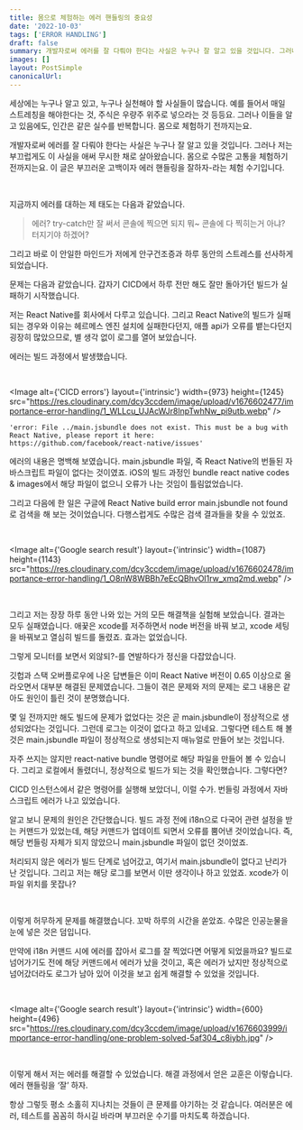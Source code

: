 ```yaml
---
title: 몸으로 체험하는 에러 핸들링의 중요성
date: '2022-10-03'
tags: ['ERROR HANDLING']
draft: false
summary: 개발자로써 에러를 잘 다뤄야 한다는 사실은 누구나 잘 알고 있을 것입니다. 그러나 저는 부끄럽게도 이 사실을 애써 무시한 채로 살아왔습니다. 몸으로 수많은 고통을 체험하기 전까지는요. 이 글은 부끄러운 고백이자 에러 핸들링을 잘하자-라는 체험 수기입니다.
images: []
layout: PostSimple
canonicalUrl:
---
```


세상에는 누구나 알고 있고, 누구나 실천해야 할 사실들이 많습니다. 예를 들어서 매일 스트레칭을 해야한다는 것, 주식은 우량주 위주로 넣으라는 것 등등요. 그러나 이들을 알고 있음에도, 인간은 같은 실수를 반복합니다. 몸으로 체험하기 전까지는요.

개발자로써 에러를 잘 다뤄야 한다는 사실은 누구나 잘 알고 있을 것입니다. 그러나 저는 부끄럽게도 이 사실을 애써 무시한 채로 살아왔습니다. 몸으로 수많은 고통을 체험하기 전까지는요. 이 글은 부끄러운 고백이자 에러 핸들링을 잘하자-라는 체험 수기입니다.

<br />

지금까지 에러를 대하는 제 태도는 다음과 같았습니다.

> 에러? try-catch만 잘 써서 콘솔에 찍으면 되지 뭐~ 콘솔에 다 찍히는거 아냐? 터지기야 하겠어?

그리고 바로 이 안일한 마인드가 저에게 안구건조증과 하루 동안의 스트레스를 선사하게 되었습니다.

문제는 다음과 같았습니다. 갑자기 CICD에서 하루 전만 해도 잘만 돌아가던 빌드가 실패하기 시작했습니다.

저는 React Native를 회사에서 다루고 있습니다. 그리고 React Native의 빌드가 실패되는 경우와 이유는 헤르메스 엔진 설치에 실패한다던지, 애플 api가 오류를 뱉는다던지 굉장히 많았으므로, 별 생각 없이 로그를 열어 보았습니다.

에러는 빌드 과정에서 발생했습니다.

<br />

<Image
  alt={'CICD errors'}
  layout={'intrinsic'}
  width={973}
  height={1245}
  src="https://res.cloudinary.com/dcy3ccdem/image/upload/v1676602477/importance-error-handling/1_WLLcu_UJAcWJr8lnpTwhNw_pi9utb.webp"
/>

```text
'error: File ../main.jsbundle does not exist. This must be a bug with React Native, please report it here: https://github.com/facebook/react-native/issues'
```

에러의 내용은 명백해 보였습니다. main.jsbundle 파일, 즉 React Native의 번들된 자바스크립트 파일이 없다는 것이였죠. iOS의 빌드 과정인 bundle react native codes & images에서 해당 파일이 없으니 오류가 나는 것임이 틀림없었습니다.

그리고 다음에 한 일은 구글에 React Native build error main.jsbundle not found로 검색을 해 보는 것이었습니다. 다행스럽게도 수많은 검색 결과들을 찾을 수 있었죠.

<br />

<Image
  alt={'Google search result'}
  layout={'intrinsic'}
  width={1087}
  height={1143}
  src="https://res.cloudinary.com/dcy3ccdem/image/upload/v1676602478/importance-error-handling/1_O8nW8WBBh7eEcQBhvOI1rw_xmq2md.webp"
/>

<br />

그리고 저는 장장 하루 동안 나와 있는 거의 모든 해결책을 실험해 보았습니다. 결과는 모두 실패였습니다. 애꿎은 xcode를 저주하면서 node 버전을 바꿔 보고, xcode 세팅을 바꿔보고 열심히 빌드를 돌렸죠. 효과는 없었습니다.

그렇게 모니터를 보면서 외않되?-를 연발하다가 정신을 다잡았습니다.

깃헙과 스택 오버플로우에 나온 답변들은 이미 React Native 버전이 0.65 이상으로 올라오면서 대부분 해결된 문제였습니다. 그들이 겪은 문제와 저의 문제는 로그 내용은 같아도 원인이 틀린 것이 분명했습니다.

몇 일 전까지만 해도 빌드에 문제가 없었다는 것은 곧 main.jsbundle이 정상적으로 생성되었다는 것입니다. 그런데 로그는 이것이 없다고 하고 있네요. 그렇다면 테스트 해 볼 것은 main.jsbundle 파일이 정상적으로 생성되는지 매뉴얼로 만들어 보는 것입니다.

자주 쓰지는 않지만 react-native bundle 명령어로 해당 파일을 만들어 볼 수 있습니다. 그리고 로컬에서 돌렸더니, 정상적으로 빌드가 되는 것을 확인했습니다. 그렇다면?

CICD 인스턴스에서 같은 명령어를 실행해 보았더니, 이럴 수가. 번들링 과정에서 자바스크립트 에러가 나고 있었습니다.

알고 보니 문제의 원인은 간단했습니다. 빌드 과정 전에 i18n으로 다국어 관련 설정을 받는 커맨드가 있었는데, 해당 커맨드가 업데이트 되면서 오류를 뿜어낸 것이었습니다. 즉, 해당 번들링 자체가 되지 않았으니 main.jsbundle 파일이 없던 것이었죠.

처리되지 않은 에러가 빌드 단계로 넘어갔고, 여기서 main.jsbundle이 없다고 난리가 난 것입니다. 그리고 저는 해당 로그를 보면서 이딴 생각이나 하고 있었죠. xcode가 이 파일 위치를 못잡나?

<br />

이렇게 허무하게 문제를 해결했습니다. 꼬박 하루의 시간을 쏟았죠. 수많은 인공눈물을 눈에 넣은 것은 덤입니다.

만약에 i18n 커맨드 시에 에러를 잡아서 로그를 잘 찍었다면 어떻게 되었을까요? 빌드로 넘어가기도 전에 해당 커맨드에서 에러가 났을 것이고, 혹은 에러가 났지만 정상적으로 넘어갔더라도 로그가 남아 있어 이것을 보고 쉽게 해결할 수 있었을 것입니다.

<br />

<Image
  alt={'Google search result'}
  layout={'intrinsic'}
  width={600}
  height={496}
  src="https://res.cloudinary.com/dcy3ccdem/image/upload/v1676603999/importance-error-handling/one-problem-solved-5af304_c8iybh.jpg"
/>

<br />

이렇게 해서 저는 에러를 해결할 수 있었습니다. 해결 과정에서 얻은 교훈은 이렇습니다. 에러 핸들링을 ‘잘’
하자.

항상 그렇듯 평소 소홀히 지나치는 것들이 큰 문제를 야기하는 것 같습니다. 여러분은 에러, 테스트를
꼼꼼히 하시길 바라며 부끄러운 수기를 마치도록 하겠습니다.
